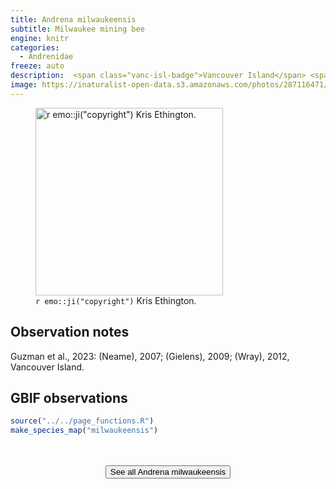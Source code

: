 ```yaml
---
title: Andrena milwaukeensis
subtitle: Milwaukee mining bee
engine: knitr
categories:
  - Andrenidae
freeze: auto
description:  <span class="vanc-isl-badge">Vancouver Island</span> <span class="lower-mainland-badge">Lower Mainland</span>
image: https://inaturalist-open-data.s3.amazonaws.com/photos/287116471/medium.jpeg
---
```

![`r emo::ji("copyright")` Kris Ethington.](https://inaturalist-open-data.s3.amazonaws.com/photos/287116471/medium.jpeg){height=300}

## Observation notes  
Guzman et al., 2023: (Neame), 2007; (Gielens), 2009; (Wray), 2012, <span class="hl-place-name"><span class="hl-place-name"><span class="hl-place-name">Vancouver</span> Is</span>land</span>.

## GBIF observations  


```r
source("../../page_functions.R")
make_species_map("milwaukeensis")
```
<br><br>
<center>


<a href="https://inaturalist.ca/observations?place_id=any&quality_grade=research&subview=map&taxon_id=198981"><button type="button" class="btn btn-secondary">See all Andrena milwaukeensis <i class="fa-solid fa-arrow-up-right-from-square"></i> </button></a>
</center>
